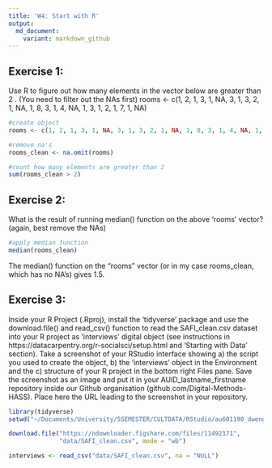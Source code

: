 ```yaml
---
title: 'W4: Start with R'
output:   
  md_document:
    variant: markdown_github
---
```


## Exercise 1: 
Use R to figure out how many elements in the vector below are greater than 2 . (You need to filter out the NAs first)
rooms <- c(1, 2, 1, 3, 1, NA, 3, 1, 3, 2, 1, NA, 1, 8, 3, 1, 4, NA, 1, 3, 1, 2, 1, 7, 1, NA)

```r
#create object
rooms <- c(1, 2, 1, 3, 1, NA, 3, 1, 3, 2, 1, NA, 1, 8, 3, 1, 4, NA, 1, 3, 1, 2, 1, 7, 1, NA)

#remove na's
rooms_clean <- na.omit(rooms)

#count how many elements are greater than 2
sum(rooms_clean > 2)

```

## Exercise 2: 
What is the result of running median() function on the above 'rooms' vector? (again, best remove the NAs)

```r
#apply median function 
median(rooms_clean)

```

The median() function on the "rooms" vector (or in my case rooms_clean, which has no NA's) gives 1.5. 

## Exercise 3:
Inside your R Project (.Rproj), install the 'tidyverse' package and use the download.file() and read_csv() function to read the SAFI_clean.csv dataset into your R project as 'interviews' digital object (see instructions in https://datacarpentry.org/r-socialsci/setup.html and 'Starting with Data' section). Take a screenshot of your RStudio interface showing a) the script you used to create the object, b) the 'interviews' object in the Environment and the c) structure of your R project in the bottom right Files pane. Save the screenshot as an image and put it in your AUID_lastname_firstname repository inside our Github organisation (github.com/Digital-Methods-HASS). Place here the URL leading to the screenshot in your repository.


```r

library(tidyverse)
setwd("~/Documents/University/5SEMESTER/CULTDATA/RStudio/au601190_dwenger_nicole")

download.file("https://ndownloader.figshare.com/files/11492171",
              "data/SAFI_clean.csv", mode = "wb")

interviews <- read_csv("data/SAFI_clean.csv", na = "NULL")

```

